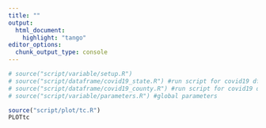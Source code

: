 ```yaml
---
title: ""
output:
  html_document:
    highlight: "tango"
editor_options: 
  chunk_output_type: console
---
```


```r
# source("script/variable/setup.R")
# source("script/dataframe/covid19_state.R") #run script for covid19 df
# source("script/dataframe/covid19_county.R") #run script for covid19 df
# source("script/variable/parameters.R") #global parameters
```


```r
source("script/plot/tc.R")
PLOTtc
```



